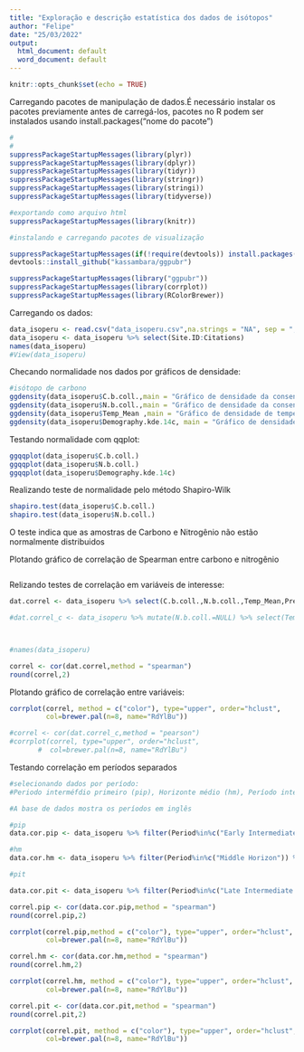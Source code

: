 ```yaml
---
title: "Exploração e descrição estatística dos dados de isótopos"
author: "Felipe"
date: "25/03/2022"
output:
  html_document: default
  word_document: default
---
```


```r
knitr::opts_chunk$set(echo = TRUE)
```

Carregando pacotes de manipulação de dados.É necessário instalar os pacotes previamente antes de carregá-los, pacotes no R podem ser instalados usando install.packages("nome do pacote")

```r
#
# 
suppressPackageStartupMessages(library(plyr))
suppressPackageStartupMessages(library(dplyr))
suppressPackageStartupMessages(library(tidyr))
suppressPackageStartupMessages(library(stringr))
suppressPackageStartupMessages(library(stringi))
suppressPackageStartupMessages(library(tidyverse))

#exportando como arquivo html
suppressPackageStartupMessages(library(knitr))

#instalando e carregando pacotes de visualização 

suppressPackageStartupMessages(if(!require(devtools)) install.packages("devtools"))
devtools::install_github("kassambara/ggpubr")

suppressPackageStartupMessages(library("ggpubr"))
suppressPackageStartupMessages(library(corrplot))
suppressPackageStartupMessages(library(RColorBrewer))

```

Carregando os dados:
```r
data_isoperu <- read.csv("data_isoperu.csv",na.strings = "NA", sep = ";")
data_isoperu <- data_isoperu %>% select(Site.ID:Citations)
names(data_isoperu)
#View(data_isoperu)
```
Checando normalidade nos dados por gráficos de densidade:

```r
#isótopo de carbono
ggdensity(data_isoperu$C.b.coll.,main = "Gráfico de densidade da consentração de carbono", xlab = "Carbono")
ggdensity(data_isoperu$N.b.coll.,main = "Gráfico de densidade da consentração de Nitrogênio", xlab = "Nitrogênio")
ggdensity(data_isoperu$Temp_Mean ,main = "Gráfico de densidade de temperatura média ", xlab = "Temperatura média")
ggdensity(data_isoperu$Demography.kde.14c, main = "Gráfico de densidade demografia", xlab = "Densidade demográfica")

```


Testando normalidade com qqplot:
```r
ggqqplot(data_isoperu$C.b.coll.)
ggqqplot(data_isoperu$N.b.coll.)
ggqqplot(data_isoperu$Demography.kde.14c)

```

Realizando teste de normalidade pelo método Shapiro-Wilk
```r
shapiro.test(data_isoperu$C.b.coll.)
shapiro.test(data_isoperu$N.b.coll.)
```
O teste indica que as amostras de Carbono e Nitrogênio não estão normalmente distribuidos


Plotando gráfico de correlação de Spearman entre carbono e nitrogênio
```r


```


Relizando testes de correlação em variáveis de interesse: 
```r
dat.correl <- data_isoperu %>% select(C.b.coll.,N.b.coll.,Temp_Mean,Precip_Mean,Temp_Mean_Seasonality,Precip_Mean_Seasonality,Demography.kde.14c)

#dat.correl_c <- data_isoperu %>% mutate(N.b.coll.=NULL) %>% select(Temp_Mean,Precip_Mean,Temp_Mean_Seasonality,Precip_Mean_Seasonality,Demography.kde.14c)



#names(data_isoperu)

correl <- cor(dat.correl,method = "spearman")
round(correl,2)
```

Plotando gráfico de correlação entre variáveis:
```r
corrplot(correl, method = c("color"), type="upper", order="hclust",
         col=brewer.pal(n=8, name="RdYlBu"))

#correl <- cor(dat.correl_c,method = "pearson")
#corrplot(correl, type="upper", order="hclust",
       #  col=brewer.pal(n=8, name="RdYlBu")

```




Testando correlação em períodos separados
```r
#selecionando dados por período:
#Periodo interméfdio primeiro (pip), Horizonte médio (hm), Período intermédio tardio(pit)

#A base de dados mostra os períodos em inglês

#pip
data.cor.pip <- data_isoperu %>% filter(Period%in%c("Early Intermediate Period")) %>% select(C.b.coll.,N.b.coll.,Temp_Mean,Precip_Mean,Temp_Mean_Seasonality,Precip_Mean_Seasonality,Demography.kde.14c)

#hm
data.cor.hm <- data_isoperu %>% filter(Period%in%c("Middle Horizon")) %>% select(C.b.coll.,N.b.coll.,Temp_Mean,Precip_Mean,Temp_Mean_Seasonality,Precip_Mean_Seasonality,Demography.kde.14c)

#pit

data.cor.pit <- data_isoperu %>% filter(Period%in%c("Late Intermediate Period")) %>% select(C.b.coll.,N.b.coll.,Temp_Mean,Precip_Mean,Temp_Mean_Seasonality,Precip_Mean_Seasonality,Demography.kde.14c)

```

```r
correl.pip <- cor(data.cor.pip,method = "spearman")
round(correl.pip,2)
```



```r
corrplot(correl.pip,method = c("color"), type="upper", order="hclust",
         col=brewer.pal(n=8, name="RdYlBu"))

```


```r
correl.hm <- cor(data.cor.hm,method = "spearman")
round(correl.hm,2)
```
```r
corrplot(correl.hm, method = c("color"), type="upper", order="hclust",
         col=brewer.pal(n=8, name="RdYlBu"))
```


```r
correl.pit <- cor(data.cor.pit,method = "spearman")
round(correl.pit,2)
```
```r
corrplot(correl.pit, method = c("color"), type="upper", order="hclust",
         col=brewer.pal(n=8, name="RdYlBu"))
```


